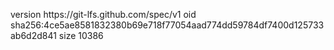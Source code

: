 version https://git-lfs.github.com/spec/v1
oid sha256:4ce5ae8581832380b69e718f77054aad774dd59784df7400d125733ab6d2d841
size 10386
